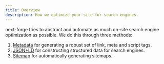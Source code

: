 ```yaml
---
title: Overview
description: How we optimize your site for search engines.
---
```


next-forge tries to abstract and automate as much on-site search engine optimization as possible. We do this through three methods:

1. [Metadata](/seo/metadata) for generating a robust set of link, meta and script tags.
2. [JSON+LD](/seo/json-ld) for constructing structured data for search engines.
3. [Sitemap](/seo/sitemap) for automatically generating sitemaps.
